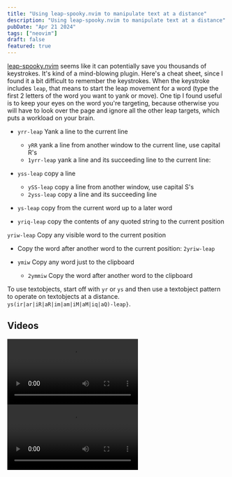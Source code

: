 ```yaml
---
title: "Using leap-spooky.nvim to manipulate text at a distance"
description: "Using leap-spooky.nvim to manipulate text at a distance"
pubDate: "Apr 21 2024"
tags: ["neovim"]
draft: false
featured: true
---
```


[leap-spooky.nvim](https://github.com/ggandor/leap-spooky.nvim) seems like it
can potentially save you thousands of keystrokes. It's kind of a mind-blowing
plugin. Here's a cheat sheet, since I found it a bit difficult to remember the
keystrokes. When the keystroke includes `leap`, that means to start the leap
movement for a word (type the first 2 letters of the word you want to yank or
move). One tip I found useful is to keep your eyes on the word you're targeting,
because otherwise you will have to look over the page and ignore all the other
leap targets, which puts a workload on your brain.

- `yrr-leap` Yank a line to the current line

  - `yRR` yank a line from another window to the current line, use capital R's
  - `1yrr-leap` yank a line and its succeeding line to the current line:

- `yss-leap` copy a line

  - `ySS-leap` copy a line from another window, use capital S's
  - `2yss-leap` copy a line and its succeeding line

- `ys-leap` copy from the current word up to a later word

- `yriq-leap` copy the contents of any quoted string to the current position

`yriw-leap` Copy any visible word to the current position

- Copy the word after another word to the current position: `2yriw-leap`

- `ymiw` Copy any word just to the clipboard
  - `2ymmiw` Copy the word after another word to the clipboard

To use textobjects, start off with `yr` or `ys` and then use a textobject
pattern to operate on textobjects at a distance.
`ys(ir|ar|iR|aR|im|am|iM|aM|iq|aQ)-leap}`.

## Videos


<video controls="" autoplay="false" loop="true">
  <source src={LeapSpookyVideo2} type="video/webm" />
</video>

<video controls="" autoplay="false" loop="true">
  <source src={LeapSpookyVideo} type="video/webm" />
</video>
